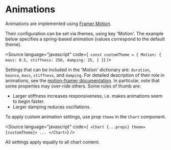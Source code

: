 
<Meta title="Core/Props/Animations" />

# Animations

Animations are implemented using [Framer Motion](https://www.framer.com/docs/).

Their configuration can be set via themes, using key 'Motion'.
The example below specifies a spring-based animation (values correspond to the default theme).

<Source
    language="javascript"
    code={`
const customTheme = {
  Motion: {
     mass: 0.5,
     stiffness: 250,
     damping: 25,
  }
}`}
/>

Settings that can be included in the 'Motion' dictionary are: `duration`, `bounce`, `mass`, `stiffness`, and `damping`.
For detailed description of their role in animations, see the [motion-framer documentation](https://www.framer.com/docs/transition/).
In particular, note that some properties may over-ride others. Some rules of thumb are:

-   Larger stiffness increases responsiveness, i.e. makes animations seem to begin faster.
-   Larger damping reduces oscillations.

To apply custom animation settings, use prop `theme` in the `Chart` component.

<Source
    language="javascript"
    code={`
<Chart {...props} theme={customTheme}>
  ...
</Chart>`}
/>

All settings apply equally to all chart content.
